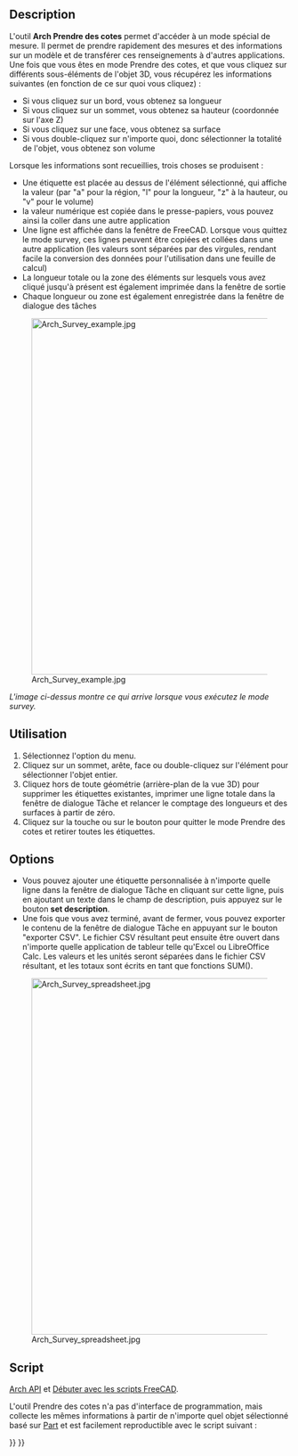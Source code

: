 <languages/>

{{Docnav/fr
|[[Arch_ToggleSubs/fr|Bascule des sous composants]]
|[[BIM_Diff/fr|Comparateur d'IFC]]
|[[BIM_Workbench/fr|Atelier BIM]]
|IconL=Arch_ToggleSubs.svg
|IconR=BIM_Diff.svg
|IconC=Workbench_BIM.svg
}}

{{VeryImportantMessage|Cette commande fait partie de l'ensemble intégré de l'[[BIM_Workbench/fr|atelier BIM]] avec la V1.0<br>
Cette page a été mise à jour pour cette version.}}

{{GuiCommand/fr
|Name=Arch Survey
|Name/fr=Arch Prendre des cotes
|MenuLocation=Utilitaires → Prendre des cotes
|Workbenches=[[BIM_Workbench/fr|BIM]]
|SeeAlso=[[Macro_FCInfo/fr|Macro FCInfo]], [[Macro_SimpleProperties/fr|Macro SimpleProperties]]
}}

==Description==

L'outil '''Arch Prendre des cotes''' permet d'accéder à un mode spécial de mesure. Il permet de prendre rapidement des mesures et des informations sur un modèle et de transférer ces renseignements à d'autres applications. Une fois que vous êtes en mode Prendre des cotes, et que vous cliquez sur différents sous-éléments de l'objet 3D, vous récupérez les informations suivantes (en fonction de ce sur quoi vous cliquez) :

* Si vous cliquez sur un bord, vous obtenez sa longueur 
* Si vous cliquez sur un sommet, vous obtenez sa hauteur (coordonnée sur l'axe Z) 
* Si vous cliquez sur une face, vous obtenez sa surface 
* Si vous double-cliquez sur n'importe quoi, donc sélectionner la totalité de l'objet, vous obtenez son volume

Lorsque les informations sont recueillies, trois choses se produisent :

* Une étiquette est placée au dessus de l'élément sélectionné, qui affiche la valeur (par "a" pour la région, "l" pour la longueur, "z" à la hauteur, ou "v" pour le volume)
* la valeur numérique est copiée dans le presse-papiers, vous pouvez ainsi la coller dans une autre application
* Une ligne est affichée dans la fenêtre de FreeCAD. Lorsque vous quittez le mode survey, ces lignes peuvent être copiées et collées dans une autre application (les valeurs sont séparées par des virgules, rendant facile la conversion des données pour l'utilisation dans une feuille de calcul)
* La longueur totale ou la zone des éléments sur lesquels vous avez cliqué jusqu'à présent est également imprimée dans la fenêtre de sortie
* Chaque longueur ou zone est également enregistrée dans la fenêtre de dialogue des tâches

[[Image:Arch Survey example.jpg|640px]]

''L'image ci-dessus montre ce qui arrive lorsque vous exécutez le mode survey.''

<span id="Usage"></span>
==Utilisation==

# Sélectionnez l'option {{MenuCommand|Utilitaires → [[Image:Arch_Survey.svg|16px]] Prendre des cotes}} du menu.
# Cliquez sur un sommet, arête, face ou double-cliquez sur l'élément pour sélectionner l'objet entier.
# Cliquez hors de toute géométrie (arrière-plan de la vue 3D) pour supprimer les étiquettes existantes, imprimer une ligne totale dans la fenêtre de dialogue Tâche et relancer le comptage des longueurs et des surfaces à partir de zéro.
# Cliquez sur la touche {{KEY|Échap}} ou sur le bouton {{Button|Fermer}} pour quitter le mode Prendre des cotes et retirer toutes les étiquettes.

==Options==

* Vous pouvez ajouter une étiquette personnalisée à n'importe quelle ligne dans la fenêtre de dialogue Tâche en cliquant sur cette ligne, puis en ajoutant un texte dans le champ de description, puis appuyez sur le bouton '''set description'''.
* Une fois que vous avez terminé, avant de fermer, vous pouvez exporter le contenu de la fenêtre de dialogue Tâche en appuyant sur le bouton "exporter CSV". Le fichier CSV résultant peut ensuite être ouvert dans n'importe quelle application de tableur telle qu'Excel ou LibreOffice Calc. Les valeurs et les unités seront séparées dans le fichier CSV résultant, et les totaux sont écrits en tant que fonctions SUM().

[[Image:Arch Survey spreadsheet.jpg|640px]]

<span id="Scripting"></span>
==Script==

{{Emphasis|Voir aussi :}} [[Arch_API/fr|Arch API]] et [[FreeCAD_Scripting_Basics/fr|Débuter avec les scripts FreeCAD]].

L'outil Prendre des cotes n'a pas d'interface de programmation, mais collecte les mêmes informations à partir de n'importe quel objet sélectionné basé sur [[Part_Workbench/fr|Part]] et est facilement reproductible avec le script suivant :

{{Code|code=
import FreeCADGui

selection = FreeCADGui.Selection.getSelectionEx()

for obj in selection:
    for element in obj.SubObjects:
        print("Area: %f", element.Area)
        print("Length: %f", element.Length)
        print("Volume: %f", element.Volume)
        print("Center of Mass: %f", element.CenterOfMass)
}}


{{Docnav/fr
|[[Arch_ToggleSubs/fr|Bascule des sous composants]]
|[[BIM_Diff/fr|Comparateur d'IFC]]
|[[BIM_Workbench/fr|Atelier BIM]]
|IconL=Arch_ToggleSubs.svg
|IconR=BIM_Diff.svg
|IconC=Workbench_BIM.svg
}}

{{BIM_Tools_navi{{#translation:}}}}
{{Userdocnavi{{#translation:}}}}